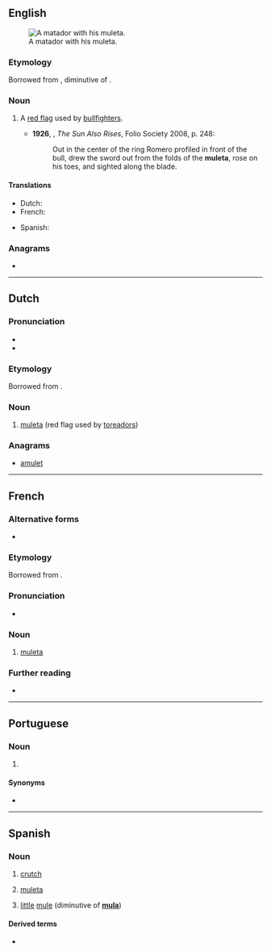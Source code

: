 ==English==
[[File:El cordobes en las Colombinas 2008 en Huelva.JPG|thumb|A matador with his muleta.]]

===Etymology===
Borrowed from {{bor|en|es|muleta|notext=1}}, diminutive of {{m|es|mulo}}.

===Noun===
{{en-noun}}

# {{lb|en|bullfighting}} A [[red flag]] used by [[bullfighter]]s.
#* '''1926''', {{w|Ernest Hemingway}}, ''The Sun Also Rises'', Folio Society 2008, p. 248:
#*: Out in the center of the ring Romero profiled in front of the bull, drew the sword out from the folds of the '''muleta''', rose on his toes, and sighted along the blade.

====Translations====
{{trans-top|(bullfighting) red flag}}
* Dutch: {{t|nl|muleta|m|f}}
* French: {{t+|fr|muleta|f}}
{{trans-mid}}
* Spanish: {{t+|es|muleta|f}}
{{trans-bottom}}

===Anagrams===
* {{anagrams|en|amulet|ulmate}}

----

==Dutch==
{{wikipedia|lang=nl}}

===Pronunciation===
* {{audio|Nl-muleta.ogg|Audio|lang=nl}}
* {{hyphenation|mu|le|ta|lang=nl}}

===Etymology===
Borrowed from {{bor|nl|es|muleta|notext=1}}.

===Noun===
{{nl-noun|f|g2=m|-'s|muletaatje}}

# {{lb|nl|bullfighting}} [[#English|muleta]] (red flag used by [[toreador]]s)

===Anagrams===
* [[amulet#Dutch|amulet]]

----

==French==

===Alternative forms===
* {{l|fr|muléta}} {{qualifier|1990 reform spelling}}

===Etymology===
Borrowed from {{bor|fr|es|muleta|notext=1}}.

===Pronunciation===
* {{IPA|/my.lɛ.ta/|lang=fr}}

===Noun===
{{fr-noun|f}}

# {{lb|fr|bullfighting}} [[#English|muleta]]

===Further reading===
* {{R:TLFi}}

----

==Portuguese==

===Noun===
{{pt-noun|f}}

# {{l|en|crutch}} {{gloss|long stick used to assist in walking}}

====Synonyms====
* {{l|pt|canadiana}}

----

==Spanish==

===Noun===
{{es-noun|f}}

# [[crutch]]
# {{lb|es|bullfighting}} [[muleta#English|muleta]]
# [[little]] [[mule]] (diminutive of '''[[mula#Spanish|mula]]''')

====Derived terms====
* {{l|es|muletilla}}